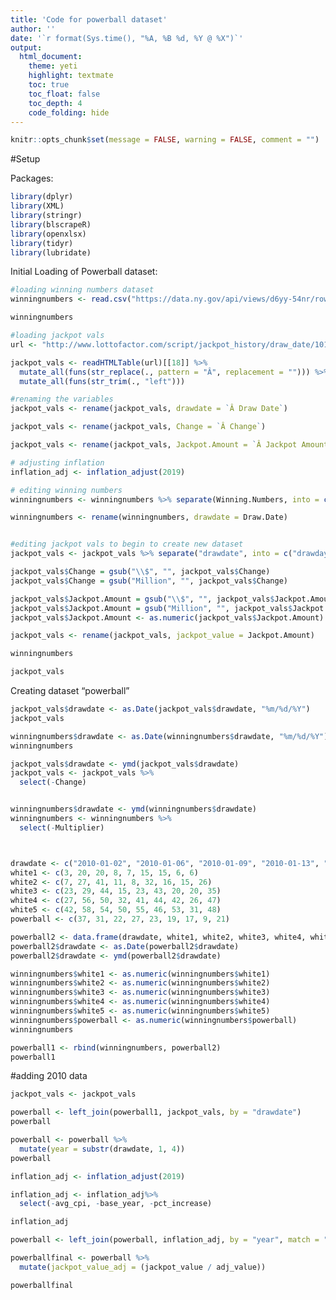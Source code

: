 ```yaml
---
title: 'Code for powerball dataset'
author: ''
date: '`r format(Sys.time(), "%A, %B %d, %Y @ %X")`'
output: 
  html_document: 
    theme: yeti
    highlight: textmate
    toc: true
    toc_float: false
    toc_depth: 4
    code_folding: hide
---
```


```r
knitr::opts_chunk$set(message = FALSE, warning = FALSE, comment = "")
```


#Setup


Packages:

```r
library(dplyr)
library(XML)
library(stringr)
library(blscrapeR)
library(openxlsx)
library(tidyr)
library(lubridate)

```


Initial Loading of Powerball dataset:

```r
#loading winning numbers dataset
winningnumbers <- read.csv("https://data.ny.gov/api/views/d6yy-54nr/rows.csv?accessType=DOWNLOAD")

winningnumbers

#loading jackpot vals
url <- "http://www.lottofactor.com/script/jackpot_history/draw_date/101"

jackpot_vals <- readHTMLTable(url)[[18]] %>% 
  mutate_all(funs(str_replace(., pattern = "Â", replacement = ""))) %>% 
  mutate_all(funs(str_trim(., "left")))

#renaming the variables
jackpot_vals <- rename(jackpot_vals, drawdate = `Â Draw Date`)

jackpot_vals <- rename(jackpot_vals, Change = `Â Change`)

jackpot_vals <- rename(jackpot_vals, Jackpot.Amount = `Â Jackpot Amount`)

# adjusting inflation
inflation_adj <- inflation_adjust(2019)

# editing winning numbers
winningnumbers <- winningnumbers %>% separate(Winning.Numbers, into = c("white1", "white2", "white3", "white4", "white5", "powerball"), sep = " ")

winningnumbers <- rename(winningnumbers, drawdate = Draw.Date)


#editing jackpot vals to begin to create new dataset
jackpot_vals <- jackpot_vals %>% separate("drawdate", into = c("drawday", "drawdate"), sep = " ")

jackpot_vals$Change = gsub("\\$", "", jackpot_vals$Change)
jackpot_vals$Change = gsub("Million", "", jackpot_vals$Change)

jackpot_vals$Jackpot.Amount = gsub("\\$", "", jackpot_vals$Jackpot.Amount)
jackpot_vals$Jackpot.Amount = gsub("Million", "", jackpot_vals$Jackpot.Amount)
jackpot_vals$Jackpot.Amount <- as.numeric(jackpot_vals$Jackpot.Amount)

jackpot_vals <- rename(jackpot_vals, jackpot_value = Jackpot.Amount)

winningnumbers

jackpot_vals

```

Creating dataset "powerball"

```r
jackpot_vals$drawdate <- as.Date(jackpot_vals$drawdate, "%m/%d/%Y")
jackpot_vals

winningnumbers$drawdate <- as.Date(winningnumbers$drawdate, "%m/%d/%Y")
winningnumbers

jackpot_vals$drawdate <- ymd(jackpot_vals$drawdate)
jackpot_vals <- jackpot_vals %>%
  select(-Change)


winningnumbers$drawdate <- ymd(winningnumbers$drawdate)
winningnumbers <- winningnumbers %>%
  select(-Multiplier)




```


```r
drawdate <- c("2010-01-02", "2010-01-06", "2010-01-09", "2010-01-13", "2010-01-16", "2010-01-20", "2010-01-23", "2010-01-27", "2010-01-30")
white1 <- c(3, 20, 20, 8, 7, 15, 15, 6, 6)
white2 <- c(7, 27, 41, 11, 8, 32, 16, 15, 26)
white3 <- c(23, 29, 44, 15, 23, 43, 20, 20, 35)
white4 <- c(27, 56, 50, 32, 41, 44, 42, 26, 47)
white5 <- c(42, 58, 54, 50, 55, 46, 53, 31, 48)
powerball <- c(37, 31, 22, 27, 23, 19, 17, 9, 21)

powerball2 <- data.frame(drawdate, white1, white2, white3, white4, white5, powerball)
powerball2$drawdate <- as.Date(powerball2$drawdate)
powerball2$drawdate <- ymd(powerball2$drawdate)

winningnumbers$white1 <- as.numeric(winningnumbers$white1)
winningnumbers$white2 <- as.numeric(winningnumbers$white2)
winningnumbers$white3 <- as.numeric(winningnumbers$white3)
winningnumbers$white4 <- as.numeric(winningnumbers$white4)
winningnumbers$white5 <- as.numeric(winningnumbers$white5)
winningnumbers$powerball <- as.numeric(winningnumbers$powerball)
winningnumbers

powerball1 <- rbind(winningnumbers, powerball2)
powerball1
```


#adding 2010 data

```r
jackpot_vals <- jackpot_vals

powerball <- left_join(powerball1, jackpot_vals, by = "drawdate")
powerball
```


```r

powerball <- powerball %>%
  mutate(year = substr(drawdate, 1, 4))
powerball
```

```r
inflation_adj <- inflation_adjust(2019)

inflation_adj <- inflation_adj%>%
  select(-avg_cpi, -base_year, -pct_increase)

inflation_adj
```

```r
powerball <- left_join(powerball, inflation_adj, by = "year", match = "all")

powerballfinal <- powerball %>%
  mutate(jackpot_value_adj = (jackpot_value / adj_value))

powerballfinal
```

